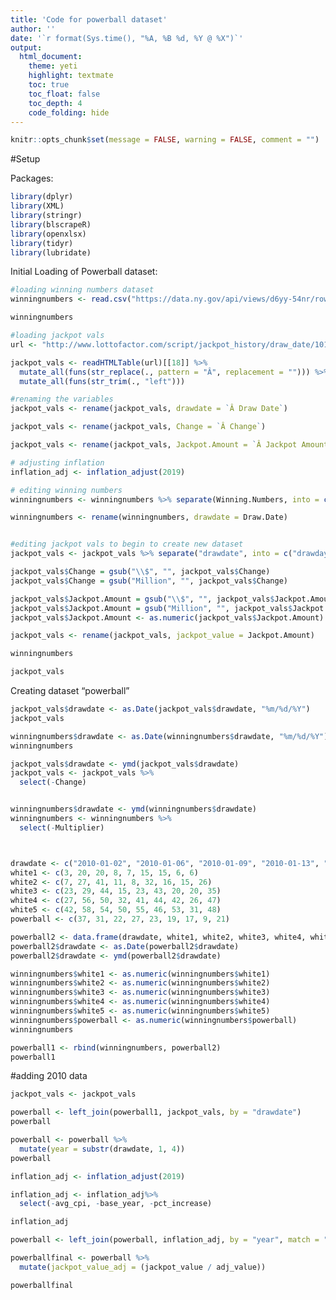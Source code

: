 ```yaml
---
title: 'Code for powerball dataset'
author: ''
date: '`r format(Sys.time(), "%A, %B %d, %Y @ %X")`'
output: 
  html_document: 
    theme: yeti
    highlight: textmate
    toc: true
    toc_float: false
    toc_depth: 4
    code_folding: hide
---
```


```r
knitr::opts_chunk$set(message = FALSE, warning = FALSE, comment = "")
```


#Setup


Packages:

```r
library(dplyr)
library(XML)
library(stringr)
library(blscrapeR)
library(openxlsx)
library(tidyr)
library(lubridate)

```


Initial Loading of Powerball dataset:

```r
#loading winning numbers dataset
winningnumbers <- read.csv("https://data.ny.gov/api/views/d6yy-54nr/rows.csv?accessType=DOWNLOAD")

winningnumbers

#loading jackpot vals
url <- "http://www.lottofactor.com/script/jackpot_history/draw_date/101"

jackpot_vals <- readHTMLTable(url)[[18]] %>% 
  mutate_all(funs(str_replace(., pattern = "Â", replacement = ""))) %>% 
  mutate_all(funs(str_trim(., "left")))

#renaming the variables
jackpot_vals <- rename(jackpot_vals, drawdate = `Â Draw Date`)

jackpot_vals <- rename(jackpot_vals, Change = `Â Change`)

jackpot_vals <- rename(jackpot_vals, Jackpot.Amount = `Â Jackpot Amount`)

# adjusting inflation
inflation_adj <- inflation_adjust(2019)

# editing winning numbers
winningnumbers <- winningnumbers %>% separate(Winning.Numbers, into = c("white1", "white2", "white3", "white4", "white5", "powerball"), sep = " ")

winningnumbers <- rename(winningnumbers, drawdate = Draw.Date)


#editing jackpot vals to begin to create new dataset
jackpot_vals <- jackpot_vals %>% separate("drawdate", into = c("drawday", "drawdate"), sep = " ")

jackpot_vals$Change = gsub("\\$", "", jackpot_vals$Change)
jackpot_vals$Change = gsub("Million", "", jackpot_vals$Change)

jackpot_vals$Jackpot.Amount = gsub("\\$", "", jackpot_vals$Jackpot.Amount)
jackpot_vals$Jackpot.Amount = gsub("Million", "", jackpot_vals$Jackpot.Amount)
jackpot_vals$Jackpot.Amount <- as.numeric(jackpot_vals$Jackpot.Amount)

jackpot_vals <- rename(jackpot_vals, jackpot_value = Jackpot.Amount)

winningnumbers

jackpot_vals

```

Creating dataset "powerball"

```r
jackpot_vals$drawdate <- as.Date(jackpot_vals$drawdate, "%m/%d/%Y")
jackpot_vals

winningnumbers$drawdate <- as.Date(winningnumbers$drawdate, "%m/%d/%Y")
winningnumbers

jackpot_vals$drawdate <- ymd(jackpot_vals$drawdate)
jackpot_vals <- jackpot_vals %>%
  select(-Change)


winningnumbers$drawdate <- ymd(winningnumbers$drawdate)
winningnumbers <- winningnumbers %>%
  select(-Multiplier)




```


```r
drawdate <- c("2010-01-02", "2010-01-06", "2010-01-09", "2010-01-13", "2010-01-16", "2010-01-20", "2010-01-23", "2010-01-27", "2010-01-30")
white1 <- c(3, 20, 20, 8, 7, 15, 15, 6, 6)
white2 <- c(7, 27, 41, 11, 8, 32, 16, 15, 26)
white3 <- c(23, 29, 44, 15, 23, 43, 20, 20, 35)
white4 <- c(27, 56, 50, 32, 41, 44, 42, 26, 47)
white5 <- c(42, 58, 54, 50, 55, 46, 53, 31, 48)
powerball <- c(37, 31, 22, 27, 23, 19, 17, 9, 21)

powerball2 <- data.frame(drawdate, white1, white2, white3, white4, white5, powerball)
powerball2$drawdate <- as.Date(powerball2$drawdate)
powerball2$drawdate <- ymd(powerball2$drawdate)

winningnumbers$white1 <- as.numeric(winningnumbers$white1)
winningnumbers$white2 <- as.numeric(winningnumbers$white2)
winningnumbers$white3 <- as.numeric(winningnumbers$white3)
winningnumbers$white4 <- as.numeric(winningnumbers$white4)
winningnumbers$white5 <- as.numeric(winningnumbers$white5)
winningnumbers$powerball <- as.numeric(winningnumbers$powerball)
winningnumbers

powerball1 <- rbind(winningnumbers, powerball2)
powerball1
```


#adding 2010 data

```r
jackpot_vals <- jackpot_vals

powerball <- left_join(powerball1, jackpot_vals, by = "drawdate")
powerball
```


```r

powerball <- powerball %>%
  mutate(year = substr(drawdate, 1, 4))
powerball
```

```r
inflation_adj <- inflation_adjust(2019)

inflation_adj <- inflation_adj%>%
  select(-avg_cpi, -base_year, -pct_increase)

inflation_adj
```

```r
powerball <- left_join(powerball, inflation_adj, by = "year", match = "all")

powerballfinal <- powerball %>%
  mutate(jackpot_value_adj = (jackpot_value / adj_value))

powerballfinal
```

